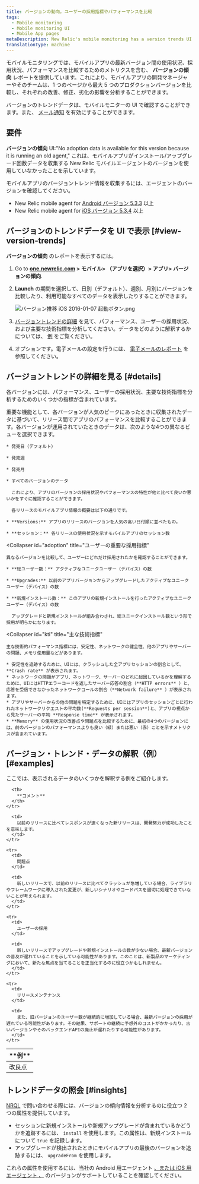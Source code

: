 ```yaml
---
title: バージョンの動向。ユーザーの採用指標やパフォーマンスを比較
tags:
  - Mobile monitoring
  - Mobile monitoring UI
  - Mobile App pages
metaDescription: New Relic's mobile monitoring has a version trends UI that compares user adoption and performance metrics across the most recent versions of your mobile app.
translationType: machine
---
```


モバイルモニタリングでは、モバイルアプリの最新バージョン間の使用状況、採用状況、パフォーマンスを比較するためのメトリクスを含む、 **バージョンの傾向** レポートを提供しています。これにより、モバイルアプリの開発マネージャーやそのチームは、1 つのページから最大 5 つのプロダクションバージョンを比較し、それぞれの改善、修正、劣化の影響を分析することができます。

バージョンのトレンドデータは、モバイルモニターの UI で確認することができます。また、 [メール通知](/docs/mobile-monitoring/mobile-monitoring-ui/mobile-app-pages/review-version-trends-email-reports) を有効にすることができます。

## 要件

**バージョンの傾向** UI:"No adoption data is available for this version because it is running an old agent," これは、モバイルアプリがインストール/アップグレード回数データを収集する New Relic モバイルエージェントのバージョンを使用していなかったことを示しています。

モバイルアプリのバージョントレンド情報を収集するには、エージェントのバージョンを確認してください。

- New Relic mobile agent for [Android バージョン 5.3.3](/docs/release-notes/mobile-release-notes/android-release-notes/) 以上
- New Relic mobile agent for [iOS バージョン 5.3.4](/docs/release-notes/mobile-release-notes/ios-release-notes/) 以上

## バージョンのトレンドデータを UI で表示 [#view-version-trends]

**バージョンの傾向** のレポートを表示するには。

1. Go to **[one.newrelic.com](https://one.newrelic.com) > モバイル> （アプリを選択）> アプリ> バージョンの傾向**.

2. **Launch** の期間を選択して、日別（デフォルト）、週別、月別にバージョンを比較したり、利用可能なすべてのデータを表示したりすることができます。

   ![バージョン推移 iOS 2016-01-07 起動ボタン.png](src/images/Version-Trends-iOS-2016-01-07-Launch-buttons_0.png 'バージョン推移 iOS 2016-01-07 起動ボタン.png')

3. [バージョントレンドの詳細](#details) を見て、パフォーマンス、ユーザーの採用状況、および主要な技術指標を分析してください。データをどのように解釈するかについては、 [例](#examples) をご覧ください。

4. オプションです。電子メールの設定を行うには、 [電子メールのレポート](/docs/mobile-monitoring/mobile-monitoring-ui/mobile-app-pages/mobile-monitoring-email-notifications#version-trends) を参照してください。

## バージョントレンドの詳細を見る [#details]

各バージョンには、パフォーマンス、ユーザーの採用状況、主要な技術指標を分析するためのいくつかの指標が含まれています。

<CollapserGroup>
  <Collapser
    id="performance"
    title="リリース間のパフォーマンス"
  >
    重要な機能として、各バージョンが人気のピークにあったときに収集されたデータに基づいて、リリース間でアプリのパフォーマンスを比較することができます。各バージョンが運用されていたときのデータは、次のような4つの異なるビューを選択できます。

    * 発売日（デフォルト）

    * 発売週

    * 発売月

    * すべてのバージョンのデータ

      これにより、アプリのバージョンの採用状況やパフォーマンスの特性が他と比べて良いか悪いかをすぐに確認することができます。

      各リリースのモバイルアプリ情報の概要は以下の通りです。

    * **Versions:** アプリのリリースのバージョンを人気の高い日付順に並べたもの。

    * **セッション：** 各リリースの使用状況を示すモバイルアプリのセッション数

  </Collapser>

  <Collapser
    id="adoption"
    title="ユーザーの重要な採用指標"
  >
    異なるバージョンを比較して、ユーザーにどれだけ採用されたかを確認することができます。

    * **総ユーザー数：** アクティブなユニークユーザー（デバイス）の数

    * **Upgrades:** 以前のアプリバージョンからアップグレードしたアクティブなユニークユーザー（デバイス）の数

    * **新規インストール数：** このアプリの新規インストールを行ったアクティブなユニークユーザー（デバイス）の数

      アップグレードと新規インストールが組み合わされ、総ユニークインストール数という形で採用が明らかになります。

  </Collapser>

  <Collapser
    id="kti"
    title="主な技術指標"
  >
    主な技術的パフォーマンス指標には、安定性、ネットワークの健全性、他のアプリやサーバーの問題、メモリ使用量などがあります。

    * 安定性を追跡するために、UIには、クラッシュした全アプリセッションの割合として、 **Crash rate** が表示されます。
    * ネットワークの問題がアプリ、ネットワーク、サーバーのどれに起因しているかを理解するために、UIにはHTTPエラーコードを返したサーバー応答の割合（**HTTP errors** ）と、応答を受信できなかったネットワークコールの割合（**Network failure** ）が表示されます。
    * アプリやサーバーからの他の問題を特定するために、UIにはアプリのセッションごとに行われたネットワークリクエストの平均数(**Requests per session**)と、アプリの視点から見たサーバーの平均 **Response time** が表示されます。
    * **Memory** の使用状況の改善点や問題点を比較するために、最初の4つのバージョンには、前のバージョンのパフォーマンスよりも良い（緑）または悪い（赤）ことを示すメトリクスが含まれています。

  </Collapser>
</CollapserGroup>

## バージョン・トレンド・データの解釈（例） [#examples]

ここでは、表示されるデータのいくつかを解釈する例をご紹介します。

<table>
  <thead>
    <tr>
      <th style={{ width: "200px" }}>
        **例**
      </th>

      <th>
        **コメント**
      </th>
    </tr>

  </thead>

  <tbody>
    <tr>
      <td>
        改良点
      </td>

      <td>
        以前のリリースに比べてレスポンスが速くなった新リリースは、開発努力が成功したことを意味します。
      </td>
    </tr>

    <tr>
      <td>
        問題点
      </td>

      <td>
        新しいリリースで、以前のリリースに比べてクラッシュが急増している場合、ライブラリやフレームワークに導入された変更が、新しいシナリオやコードパスを適切に処理できていないことが考えられます。
      </td>
    </tr>

    <tr>
      <td>
        ユーザーの採用
      </td>

      <td>
        新しいリリースでアップグレードや新規インストールの数が少ない場合、最新バージョンの普及が遅れていることを示している可能性があります。このことは、新製品のマーケティングにおいて、新たな焦点を当てることを正当化するのに役立つかもしれません。
      </td>
    </tr>

    <tr>
      <td>
        リリースメンテナンス
      </td>

      <td>
        また、旧バージョンのユーザー数が継続的に増加している場合、最新バージョンの採用が遅れている可能性があります。その結果、サポートの継続に予想外のコストがかかったり、古いバージョンやそのバックエンドAPIの廃止が遅れたりする可能性があります。
      </td>
    </tr>

  </tbody>
</table>

## トレンドデータの照会 [#insights]

[NRQL](/docs/query-data/nrql-new-relic-query-language/getting-started/introduction-nrql) で問い合わせる際には、バージョンの傾向情報を分析するのに役立つ 2 つの属性を提供しています。

- セッションに新規インストールや新規アップグレードが含まれているかどうかを追跡するには、 `install` を使用します。この属性は、新規インストールについて `true` を記録します。
- アップグレードが検出されたときにモバイルアプリの最後のバージョンを追跡するには、 `upgradeFrom` を使用します。

これらの属性を使用するには、当社の Android 用エージェント [、または iOS 用エージェント ](/docs/release-notes/mobile-release-notes/android-release-notes/)[、](/docs/release-notes/mobile-release-notes/ios-release-notes/) のバージョンがサポートしていることを確認してください。
